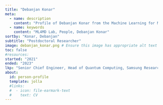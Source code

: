 ```yaml
---
title: "Debanjan Konar"
meta:
  - name: description
    content: "Profile of Debanjan Konar from the Machine Learning for Materials Design (ML4MD) Lab."
  - name: keywords
    content: "ML4MD Lab, People, Debanjan Konar"
sortby: "Konar, Debanjan"
subtitle: "Postdoctoral Researcher"
image: debanjan_konar.png # Ensure this image has appropriate alt text if used directly in content
toc: false
#resources: 
started: "2021"
ended: "2023"
lkp: "Senior Chief Engineer, Head of Quantum Computing, Samsung Research & Development Institute, Bangalore, India"
about:
  id: person-profile
  template: jolla
  #links:
  #  - icon: file-earmark-text
  #    text: CV
---
```


:::{#person-profile}
:::
<!---
## Biography
## Experience
## Education
-->
